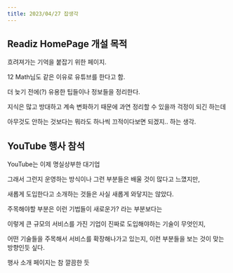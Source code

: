 ```yaml
---
title: 2023/04/27 잡생각
---
```


## Readiz HomePage 개설 목적

흐려져가는 기억을 붙잡기 위한 페이지.

12 Math님도 같은 이유로 유튜브를 한다고 함.

더 늦기 전에(?) 유용한 팁들이나 정보들을 정리한다.



지식은 많고 방대하고 계속 변화하기 때문에 과연 정리할 수 있을까 걱정이 되긴 하는데

아무것도 안하는 것보다는 뭐라도 하나씩 끄적이다보면 되겠지.. 하는 생각.


## YouTube 행사 참석

YouTube는 이제 명실상부한 대기업

그래서 그런지 운영하는 방식이나 그런 부분들은 배울 것이 많다고 느꼈지만,

새롭게 도입한다고 소개하는 것들은 사실 새롭게 와닿지는 않았다.


주목해야할 부분은 이런 기법들이 새로운가? 라는 부분보다는

이렇게 큰 규모의 서비스를 가진 기업이 진짜로 도입해야하는 기술이 무엇인지,

어떤 기술들을 주목해서 서비스를 확장해나가고 있는지, 이런 부분들을 보는 것이 맞는 방향인듯 싶다.

행사 소개 페이지는 참 깔끔한 듯



<Comment />
